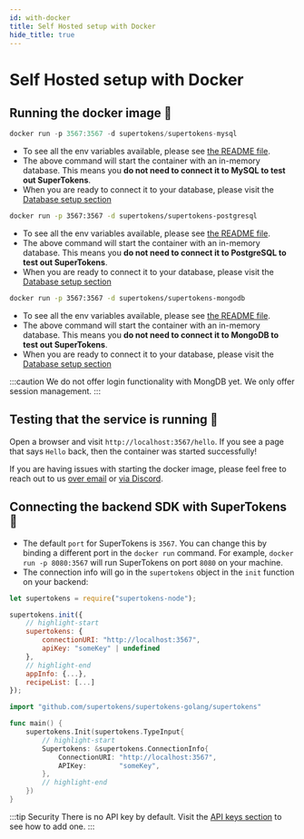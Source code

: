 ```yaml
---
id: with-docker
title: Self Hosted setup with Docker
hide_title: true
---
```


<!-- COPY DOCS -->
<!-- ./community/supertokens-core/self-hosted/with-docker.mdx -->


# Self Hosted setup with Docker

## Running the docker image 🚀

<DatabaseTabs>
<TabItem value="mysql">

```jsx
docker run -p 3567:3567 -d supertokens/supertokens-mysql
```

- To see all the env variables available, please see [the README file](https://github.com/supertokens/supertokens-docker-mysql/blob/master/README.md).
- The above command will start the container with an in-memory database. This means you **do not need to connect it to MySQL to test out SuperTokens**.
- When you are ready to connect it to your database, please visit the [Database setup section](../database-setup/mysql)

</TabItem>

<TabItem value="postgresql">

```bash
docker run -p 3567:3567 -d supertokens/supertokens-postgresql
```

- To see all the env variables available, please see [the README file](https://github.com/supertokens/supertokens-docker-postgresql/blob/master/README.md).
- The above command will start the container with an in-memory database. This means you **do not need to connect it to PostgreSQL to test out SuperTokens**.
- When you are ready to connect it to your database, please visit the [Database setup section](../database-setup/postgresql)

</TabItem>

<TabItem value="mongodb">

```bash
docker run -p 3567:3567 -d supertokens/supertokens-mongodb
```

- To see all the env variables available, please see [the README file](https://github.com/supertokens/supertokens-docker-mongodb/blob/master/README.md).
- The above command will start the container with an in-memory database. This means you **do not need to connect it to MongoDB to test out SuperTokens**.
- When you are ready to connect it to your database, please visit the [Database setup section](../database-setup/mongodb)

:::caution
We do not offer login functionality with MongDB yet. We only offer session management.
:::
</TabItem>
</DatabaseTabs>

## Testing that the service is running 🤞
Open a browser and visit `http://localhost:3567/hello`. If you see a page that says `Hello` back, then the container was started successfully!

If you are having issues with starting the docker image, please feel free to reach out to us [over email](mailto:founders@supertokens.io) or [via Discord](https://supertokens.io/discord).

## Connecting the backend SDK with SuperTokens 🔌
- The default `port` for SuperTokens is `3567`. You can change this by binding a different port in the `docker run` command. For example, `docker run -p 8080:3567` will run SuperTokens on port `8080` on your machine.
- The connection info will go in the `supertokens` object in the `init` function on your backend:

<BackendSDKTabs>
<TabItem value="nodejs">

```jsx
let supertokens = require("supertokens-node");

supertokens.init({
    // highlight-start
    supertokens: {
        connectionURI: "http://localhost:3567",
        apiKey: "someKey" | undefined
    },
    // highlight-end
    appInfo: {...},
    recipeList: [...]
});
```

</TabItem>
<TabItem value="go">

```go
import "github.com/supertokens/supertokens-golang/supertokens"

func main() {
	supertokens.Init(supertokens.TypeInput{
        // highlight-start
		Supertokens: &supertokens.ConnectionInfo{
			ConnectionURI: "http://localhost:3567",
			APIKey:        "someKey",
		},
        // highlight-end
	})
}

```

</TabItem>
</BackendSDKTabs>

:::tip Security
There is no API key by default. Visit the [API keys section](../../common-customizations/core/api-keys) to see how to add one.
:::